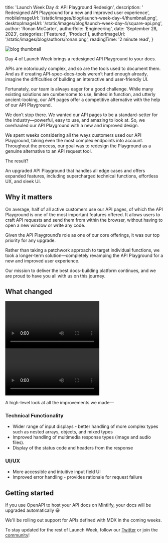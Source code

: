 
  title: 'Launch Week Day 4: API Playground Redesign',
  description: ' Redesigned API Playground for a new and improved user experience',
  mobileImageUrl: '/static/images/blog/launch-week-day-4/thumbnail.png',
  desktopImageUrl: '/static/images/blog/launch-week-day-4/square-api.png',
  author: 'Ronan McCarter',
  authorRole: 'Engineering',
  date: 'September 28, 2023',
  categories: ['Featured', 'Product'],
  authorImageUrl: '/static/images/blog/authors/ronan.png',
  readingTime: '2 minute read',
}


<img
  src="/static/images/blog/launch-week-day-4/thumbnail.png"
  alt="blog thumbnail"
  className="w-full rounded-md"
/>

Day 4 of Launch Week brings a redesigned API Playground to your docs.

APIs are notoriously complex, and so are the tools used to document them. And as if creating API-spec-docs-tools weren’t hard enough already, imagine the difficulties of building an interactive and user-friendly UI. 

Fortunately, our team is always eager for a good challenge. While many existing solutions are cumbersome to use, limited in function, and utterly ancient-looking, our API pages offer a competitive alternative with the help of our API Playground.  

We don’t stop there. We wanted our API pages to be a standard-setter for the industry—powerful, easy to use, and amazing to look at. So, we overhauled our API Playground with a new and improved design.  

We spent weeks considering all the ways customers used our API Playground, taking even the most complex endpoints into account. Throughout the process, our goal was to redesign the Playground as a genuine alternative to an API request tool. 

The result? 

An upgraded API Playground that handles all edge cases and offers expanded features, including supercharged technical functions, effortless UX, and sleek UI.

## Why it matters

On average, half of all active customers use our API pages, of which the API Playground is one of the most important features offered. It allows users to craft API requests and send them from within the browser, without having to open a new window or write any code.
    
Given the API Playground’s role as one of our core offerings, it was our top priority for any upgrade.
 
Rather than taking a patchwork approach to target individual functions, we took a longer-term solution—completely revamping the API Playground for a new and improved user experience. 

Our mission to deliver the best docs-building platform continues, and we are proud to have you all with us on this journey.  

## What changed 

<video className="w-full" controls>
  <source src="/static/images/blog/launch-week-day-4/video-1.mp4" type="video/mp4" />
</video>

<video className="w-full" controls>
  <source src="/static/images/blog/launch-week-day-4/video-2.mp4" type="video/mp4" />
</video>

A high-level look at all the improvements we made—

### Technical Functionality
- Wider range of input displays - better handling of more complex types such as nested arrays, objects, and mixed types
- Improved handling of multimedia response types (image and audio files). 
- Display of the status code and headers from the response

### UI/UX
- More accessible and intuitive input field UI
- Improved error handling - provides rationale for request failure

## Getting started

If you use OpenAPI to host your API docs on Mintlify, your docs will be upgraded automatically 😀

We'll be rolling out support for APIs defined with MDX in the coming weeks.

To stay updated for the rest of Launch Week, follow our [Twitter](https://twitter.com/mintlify) or join the [community](http://mintlify.com/community)! 
